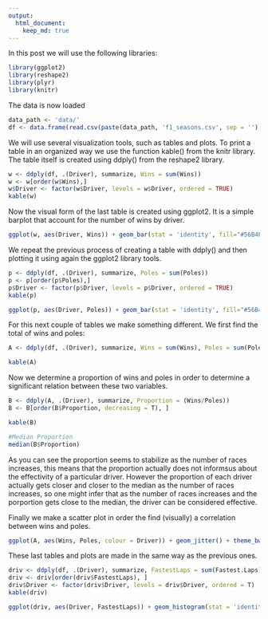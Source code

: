 ```yaml
---
output: 
  html_document:
    keep_md: true
---
```


In this post we will use the following libraries:

```r
library(ggplot2)
library(reshape2)
library(plyr)
library(knitr)
```

The data is now loaded

```r
data_path <- 'data/'
df <- data.frame(read.csv(paste(data_path, 'f1_seasons.csv', sep = ''),))
```

We will use several visualization tools, such as tables and plots. To print a table in an organized way we use the function kable() from the knitr library. The table itself is created using ddply() from the reshape2 library.

```r
w <- ddply(df, .(Driver), summarize, Wins = sum(Wins))
w <- w[order(w$Wins),]
w$Driver <- factor(w$Driver, levels = w$Driver, ordered = TRUE)
kable(w)
```

Now the visual form of the last table is created using ggplot2. It is a simple barplot that account for the number of wins by driver. 

```r
ggplot(w, aes(Driver, Wins)) + geom_bar(stat = 'identity', fill="#56B4E9", alpha = "0.7") + theme_bw() + theme(axis.text.x = element_text(angle = 90))
```

We repeat the previous process of creating a table with ddply() and then plotting it using again the ggplot2 library tools.

```r
p <- ddply(df, .(Driver), summarize, Poles = sum(Poles))
p <- p[order(p$Poles),]
p$Driver <- factor(p$Driver, levels = p$Driver, ordered = TRUE)
kable(p)
```

```r
ggplot(p, aes(Driver, Poles)) + geom_bar(stat = 'identity', fill="#56B4E9", alpha = "0.7") + theme_bw() + theme(axis.text.x = element_text(angle = 90))
```

For this next couple of tables we make something different. We first find the total of wins and poles:

```r
A <- ddply(df, .(Driver), summarize, Wins = sum(Wins), Poles = sum(Poles))

kable(A)
```

Now we determine a proportion of wins and poles in order to determine a significant relation between these two variables.

```r
B <- ddply(A, .(Driver), summarize, Proportion = (Wins/Poles))
B <- B[order(B$Proportion, decreasing = T), ]

kable(B)

```

```r
#Median Proportion
median(B$Proportion)
```

As you can see the proportion seems to stabilize as the number of races increases, this means that the proportion actually does not informsus about the effectivity of a particular driver. However the proportion of each driver actually gets closer and closer to the median as the number of races increases, so one might infer that as the number of races increases and the porportion gets close to the median, the driver can be considered effective.

Finally we make a scatter plot in order the find (visually) a correlation between wins and poles.

```r
ggplot(A, aes(Wins, Poles, colour = Driver)) + geom_jitter() + theme_bw()
```

These last tables and plots are made in the same way as the previous ones.

```r
driv <- ddply(df, .(Driver), summarize, FastestLaps = sum(Fastest.Laps))
driv <- driv[order(driv$FastestLaps), ]
driv$Driver <- factor(driv$Driver, levels = driv$Driver, ordered = T)
kable(driv)
```

```r
ggplot(driv, aes(Driver, FastestLaps)) + geom_histogram(stat = 'identity', fill="#56B4E9", alpha = "0.7") + theme_bw() + theme(axis.text.x = element_text(angle = 90))
```

